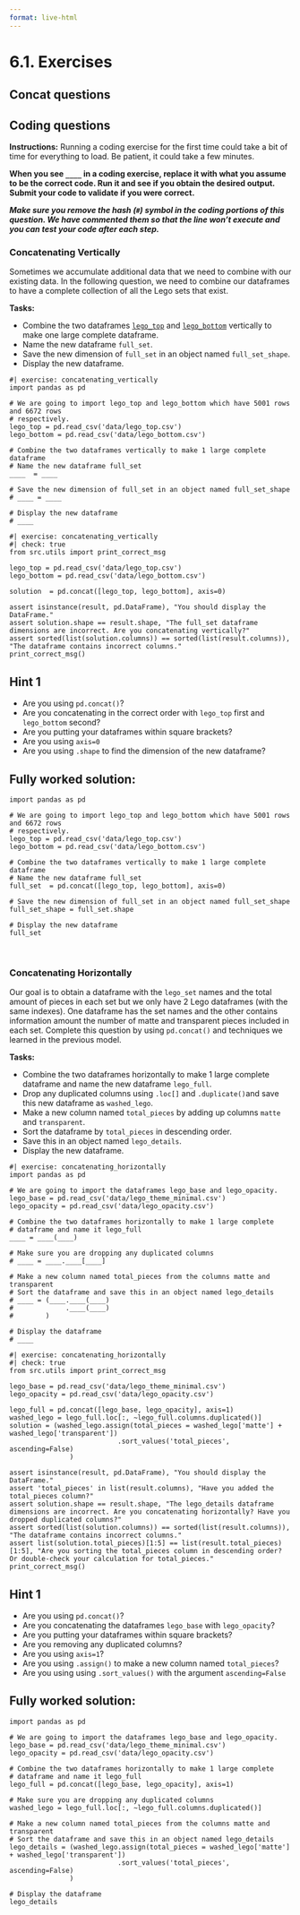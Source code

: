 ```yaml
---
format: live-html
---
```


<script src='../../src/quiz.js'></script>

# 6.1. Exercises

## Concat questions

<div id='mcq1'></div>
<script>
    generateQuiz(
        'mcq1',
        'Question 1',
        'If we wanted to concatenate Dataframe A with Dataframe B horizontally, what do we need to make sure <b>before</b> proceeding?',
        {
        'There are no <code>NaN</code> values': 'We can still concatenate with missing values.',
        'The order of the rows in each dataframe are the same': 'Good job!',
        'The columns are not duplicated': 'We can remove duplicated columns after concatenation.',
        },
        'The order of the rows in each dataframe are the same',
    );
</script>

<div id='mcq2'></div>
<script>
    generateQuiz(
        'mcq2',
        'Question 2',
        'Which of the following statements are correct?',
        {
        'Concatenating horizontally requires the argument <code>axis=1</code>': 'Good job!  Maybe more solutions are correct...',
        'Concatenating vertically requires the argument <code>axis=0</code>': 'Good job!  Did you get multiple correct answers?',
        'Concatenating vertically requires the argument <code>axis=1</code>': 'I think you got mixed up.  Try reading over the notes again.',
        'Concatenating horizontally requires the argument <code>axis=0</code>': 'I think you got mixed up.  Try reading over the notes again.',
        },
        ['Concatenating horizontally requires the argument <code>axis=1</code>', 'Concatenating vertically requires the argument <code>axis=0</code>'],
    );
</script>


## Coding questions

**Instructions:** 
Running a coding exercise for the first time could take a bit of time for everything to load.  Be patient, it could take a few minutes.     

**When you see `____` in a coding exercise, replace it with what you assume to be the correct code.  Run it and see if you obtain the desired output.  Submit your code to validate if you were correct.**

_**Make sure you remove the hash (`#`) symbol in the coding portions of this question.  We have commented them so that the line won't execute and you can test your code after each step.**_


### Concatenating Vertically

Sometimes we accumulate additional data that we need to combine with our existing data.  In the following question, we need to combine our dataframes to have a complete collection of all the Lego sets that exist. 

**Tasks:**

- Combine the two dataframes <a href="https://github.com/UBC-MDS/MCL-DSCI-011-programming-in-python/blob/master/data/lego_top.csv" target="_blank">`lego_top`</a> and  <a href="https://github.com/UBC-MDS/MCL-DSCI-011-programming-in-python/blob/master/data/lego_bottom.csv" target="_blank">`lego_bottom`</a>  vertically to make one large complete dataframe.
- Name the new dataframe `full_set`.
- Save the new dimension of `full_set` in an object named `full_set_shape`.
- Display the new dataframe.


```pyodide
#| exercise: concatenating_vertically
import pandas as pd

# We are going to import lego_top and lego_bottom which have 5001 rows and 6672 rows
# respectively.
lego_top = pd.read_csv('data/lego_top.csv')
lego_bottom = pd.read_csv('data/lego_bottom.csv')

# Combine the two dataframes vertically to make 1 large complete dataframe
# Name the new dataframe full_set 
____  = ____

# Save the new dimension of full_set in an object named full_set_shape
# ____ = ____

# Display the new dataframe
# ____
```

```pyodide
#| exercise: concatenating_vertically
#| check: true
from src.utils import print_correct_msg

lego_top = pd.read_csv('data/lego_top.csv')
lego_bottom = pd.read_csv('data/lego_bottom.csv')

solution  = pd.concat([lego_top, lego_bottom], axis=0)

assert isinstance(result, pd.DataFrame), "You should display the DataFrame."
assert solution.shape == result.shape, "The full_set dataframe dimensions are incorrect. Are you concatenating vertically?"
assert sorted(list(solution.columns)) == sorted(list(result.columns)), "The dataframe contains incorrect columns."
print_correct_msg()
```

:::: { .hint exercise="concatenating_vertically"}
::: { .callout-note collapse="false"}

## Hint 1

- Are you using `pd.concat()`?
- Are you concatenating in the correct order with `lego_top` first and `lego_bottom` second?
- Are you putting your dataframes within square brackets? 
- Are you using `axis=0`
- Are you using `.shape` to find the dimension of the new dataframe?

:::
::::

:::: { .solution exercise="concatenating_vertically" }
::: { .callout-tip collapse="false"}

## Fully worked solution:

```pyodide
import pandas as pd

# We are going to import lego_top and lego_bottom which have 5001 rows and 6672 rows
# respectively.
lego_top = pd.read_csv('data/lego_top.csv')
lego_bottom = pd.read_csv('data/lego_bottom.csv')

# Combine the two dataframes vertically to make 1 large complete dataframe
# Name the new dataframe full_set 
full_set  = pd.concat([lego_top, lego_bottom], axis=0)

# Save the new dimension of full_set in an object named full_set_shape
full_set_shape = full_set.shape

# Display the new dataframe
full_set
```

:::
::::

<br>

### Concatenating Horizontally

Our goal is to obtain a dataframe with the `lego_set` names and the total amount of pieces in each set but we only have 2 Lego dataframes (with the same indexes).  One dataframe has the set names and the other contains information amount the number of matte and transparent pieces included in each set.  Complete this question by using `pd.concat()` and techniques we learned in the previous model.

**Tasks:**

- Combine the two dataframes horizontally to make 1 large complete dataframe and name the new dataframe `lego_full`.
- Drop any duplicated columns using `.loc[]` and `.duplicate()`and save this new dataframe as `washed_lego`.
- Make a new column named `total_pieces` by adding up columns `matte` and `transparent`.
- Sort the dataframe by `total_pieces` in descending order.
- Save this in an object named `lego_details`.
- Display the new dataframe.

```pyodide
#| exercise: concatenating_horizontally
import pandas as pd

# We are going to import the dataframes lego_base and lego_opacity.
lego_base = pd.read_csv('data/lego_theme_minimal.csv')
lego_opacity = pd.read_csv('data/lego_opacity.csv')

# Combine the two dataframes horizontally to make 1 large complete 
# dataframe and name it lego_full
____ = ____(____)

# Make sure you are dropping any duplicated columns
# ____ = ____.____[____]

# Make a new column named total_pieces from the columns matte and transparent
# Sort the dataframe and save this in an object named lego_details
# ____ = (____.____(____)
#             .____(____)
#        )

# Display the dataframe
# ____
```

```pyodide
#| exercise: concatenating_horizontally
#| check: true
from src.utils import print_correct_msg

lego_base = pd.read_csv('data/lego_theme_minimal.csv')
lego_opacity = pd.read_csv('data/lego_opacity.csv')

lego_full = pd.concat([lego_base, lego_opacity], axis=1)
washed_lego = lego_full.loc[:, ~lego_full.columns.duplicated()]
solution = (washed_lego.assign(total_pieces = washed_lego['matte'] + washed_lego['transparent'])
                           .sort_values('total_pieces', ascending=False)
               )

assert isinstance(result, pd.DataFrame), "You should display the DataFrame."
assert 'total_pieces' in list(result.columns), "Have you added the total_pieces column?"
assert solution.shape == result.shape, "The lego_details dataframe dimensions are incorrect. Are you concatenating horizontally? Have you dropped duplicated columns?"
assert sorted(list(solution.columns)) == sorted(list(result.columns)), "The dataframe contains incorrect columns."
assert list(solution.total_pieces)[1:5] == list(result.total_pieces)[1:5], "Are you sorting the total_pieces column in descending order? Or double-check your calculation for total_pieces."
print_correct_msg()
```

:::: { .hint exercise="concatenating_horizontally"}
::: { .callout-note collapse="false"}

## Hint 1

- Are you using `pd.concat()`?
- Are you concatenating the dataframes `lego_base` with `lego_opacity`?
- Are you putting your dataframes within square brackets? 
- Are you removing any duplicated columns?
- Are you using `axis=1`?
- Are you using `.assign()` to make a new column named `total_pieces`?
- Are you using using `.sort_values()` with the argument `ascending=False`

:::
::::

:::: { .solution exercise="concatenating_horizontally" }
::: { .callout-tip collapse="false"}

## Fully worked solution:

```pyodide
import pandas as pd

# We are going to import the dataframes lego_base and lego_opacity.
lego_base = pd.read_csv('data/lego_theme_minimal.csv')
lego_opacity = pd.read_csv('data/lego_opacity.csv')

# Combine the two dataframes horizontally to make 1 large complete 
# dataframe and name it lego_full
lego_full = pd.concat([lego_base, lego_opacity], axis=1)

# Make sure you are dropping any duplicated columns
washed_lego = lego_full.loc[:, ~lego_full.columns.duplicated()]

# Make a new column named total_pieces from the columns matte and transparent
# Sort the dataframe and save this in an object named lego_details
lego_details = (washed_lego.assign(total_pieces = washed_lego['matte'] + washed_lego['transparent'])
                           .sort_values('total_pieces', ascending=False)
               )

# Display the dataframe
lego_details
```

:::
::::